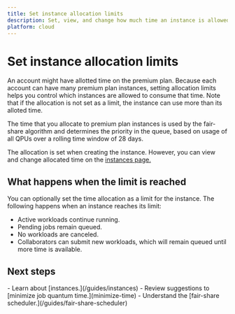 ```yaml
---
title: Set instance allocation limits
description: Set, view, and change how much time an instance is allowed to use.
platform: cloud
---
```

# Set instance allocation limits

An account might have allotted time on the premium plan. Because each account can have many premium plan instances, setting allocation limits helps you control which instances are allowed to consume that time. Note that if the allocation is not set as a limit, the instance can use more than its alloted time.

The time that you allocate to premium plan instances is used by the fair-share algorithm and determines the priority in the queue, based on usage of all QPUs over a rolling time window of 28 days.

The allocation is set when creating the instance.  However, you can view and change allocated time on the [instances page.](https://quantum.cloud.ibm.com/instances)

## What happens when the limit is reached

You can optionally set the time allocation as a limit for the instance. The following happens when an instance reaches its limit:

- Active workloads continue running.
- Pending jobs remain queued.
- No workloads are canceled.
- Collaborators can submit new workloads, which will remain queued until more time is available.

## Next steps

<Admonition type="tip" title="Recommendations">
    - Learn about [instances.](/guides/instances)
    - Review suggestions to [minimize job quantum time.](minimize-time)
    - Understand the [fair-share scheduler.](/guides/fair-share-scheduler)
</Admonition>